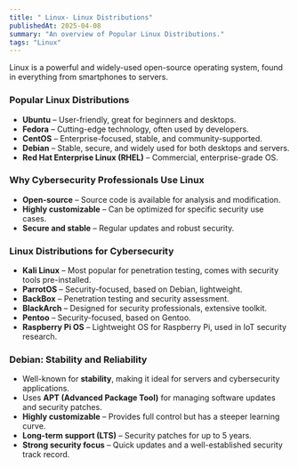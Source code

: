 ```yaml
---
title: " Linux- Linux Distributions"
publishedAt: 2025-04-08
summary: "An overview of Popular Linux Distributions."
tags: "Linux"
---
```



<Callout emoji="🐧">
  Linux is a powerful and widely-used open-source operating system, found in everything from smartphones to servers.
</Callout>

### **Popular Linux Distributions**

- **Ubuntu** – User-friendly, great for beginners and desktops.
- **Fedora** – Cutting-edge technology, often used by developers.
- **CentOS** – Enterprise-focused, stable, and community-supported.
- **Debian** – Stable, secure, and widely used for both desktops and servers.
- **Red Hat Enterprise Linux (RHEL)** – Commercial, enterprise-grade OS.

### **Why Cybersecurity Professionals Use Linux**

- **Open-source** – Source code is available for analysis and modification.
- **Highly customizable** – Can be optimized for specific security use cases.
- **Secure and stable** – Regular updates and robust security.

### **Linux Distributions for Cybersecurity**

- **Kali Linux** – Most popular for penetration testing, comes with security tools pre-installed.
- **ParrotOS** – Security-focused, based on Debian, lightweight.
- **BackBox** – Penetration testing and security assessment.
- **BlackArch** – Designed for security professionals, extensive toolkit.
- **Pentoo** – Security-focused, based on Gentoo.
- **Raspberry Pi OS** – Lightweight OS for Raspberry Pi, used in IoT security research.

### **Debian: Stability and Reliability**

- Well-known for **stability**, making it ideal for servers and cybersecurity applications.
- Uses **APT (Advanced Package Tool)** for managing software updates and security patches.
- **Highly customizable** – Provides full control but has a steeper learning curve.
- **Long-term support (LTS)** – Security patches for up to 5 years.
- **Strong security focus** – Quick updates and a well-established security track record.
